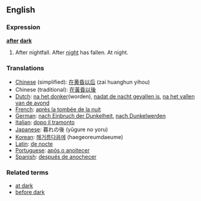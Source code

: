 ==English==

===Expression===
'''[[after]] [[dark]]'''

#After nightfall.  After [[night]] has fallen.  At night.

===Translations===
*[[Chinese]] (simplified): [[在黄昏以后]] (zai huanghun yihou)
*Chinese (traditional): [[在黃昏以後]] 
*[[Dutch]]: [[na het donker]](worden), [[nadat de nacht gevallen is]], [[na het vallen van de avond]]
*[[French]]: [[après la tombée de la nuit]]
*[[German]]: [[nach Einbruch der Dunkelheit]], [[nach Dunkelwerden]]
*[[Italian]]: [[dopo il tramonto]]
*[[Japanese]]: 暮れの後 (yūgure no yoru)
*[[Korean]]: [[해거름다음에]] (haegeoreumdaeume)
*[[Latin]]: [[de nocte]]
*[[Portuguese]]: [[após o anoitecer]]
*[[Spanish]]: [[después de anochecer]]

===Related terms===

*[[at dark]]
*[[before dark]]